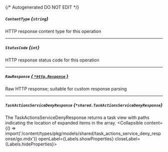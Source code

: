 {/* Autogenerated DO NOT EDIT  */}

##### `ContentType` *{`string`}*
HTTP response content type for this operation

---
##### `StatusCode` *{`int`}*
HTTP response status code for this operation

---
##### `RawResponse` [*{ `*http.Response` }*](https://pkg.go.dev/net/http#Response)
Raw HTTP response; suitable for custom response parsing

---
##### `TaskActionsServiceDenyResponse` *{`*shared.TaskActionsServiceDenyResponse`}*
The TaskActionsServiceDenyResponse returns a task view with paths indicating the location of expanded items in the array.
<Collapsible content={() => import('/content/types/pkg/models/shared/task_actions_service_deny_response/go.mdx')} openLabel={Labels.showProperties} closeLabel={Labels.hideProperties}>
</Collapsible>


